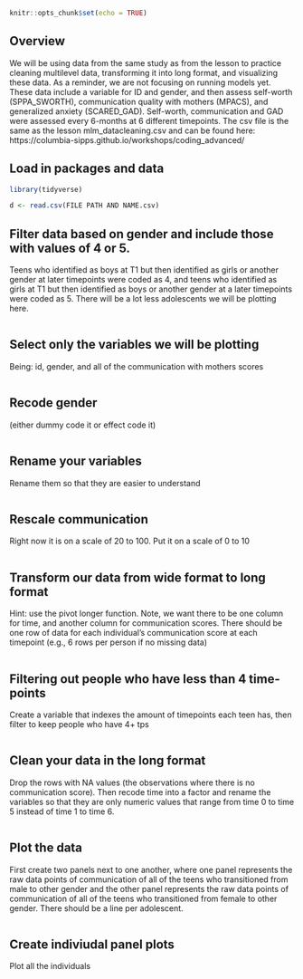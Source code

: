 
```r
knitr::opts_chunk$set(echo = TRUE)
```

## Overview

We will be using data from the same study as from the lesson to practice cleaning multilevel data, transforming it into long format, and visualizing these data. As a reminder, we are not focusing on running models yet. These data include a variable for ID and gender, and then assess self-worth (SPPA_SWORTH), communication quality with mothers (MPACS), and generalized anxiety (SCARED_GAD). Self-worth, communication and GAD were assessed every 6-months at 6 different timepoints. The csv file is the same as the lesson mlm_datacleaning.csv and can be found here: https://columbia-sipps.github.io/workshops/coding_advanced/

## Load in packages and data

```r
library(tidyverse)

d <- read.csv(FILE PATH AND NAME.csv)
```

## Filter data based on gender and include those with values of 4 or 5. 

Teens who identified as boys at T1 but then identified as girls or another gender at later timepoints were coded as 4, and teens who identified as girls at T1 but then identified as boys or another gender at a later timepoints were coded as 5. There will be a lot less adolescents we will be plotting here. 

```r

```

## Select only the variables we will be plotting

Being: id, gender, and all of the communication with mothers scores
```r

```

## Recode gender 

(either dummy code it or effect code it) 
```r

```


## Rename your variables 

Rename them so that they are easier to understand 
```r

```

## Rescale communication

Right now it is on a scale of 20 to 100. Put it on a scale of 0 to 10
```r

```

## Transform our data from wide format to long format

Hint: use the pivot longer function. Note, we want there to be one column for time, and another column for communication scores. There should be one row of data for each individual's communication score at each timepoint (e.g., 6 rows per person if no missing data)
```r

```

## Filtering out people who have less than 4 time-points

Create a variable that indexes the amount of timepoints each teen has, then filter to keep people who have 4+ tps
```r

```


## Clean your data in the long format 

Drop the rows with NA values (the observations where there is no communication score). Then recode time into a factor and rename the variables so that they are only numeric values that range from time 0 to time 5 instead of time 1 to time 6. 
```r

```

## Plot the data 

First create two panels next to one another, where one panel represents the raw data points of communication of all of the teens who transitioned from male to other gender and the other panel represents the raw data points of communication of all of the teens who transitioned from female to other gender. There should be a line per adolescent. 
```r

```

## Create indiviudal panel plots 

Plot all the individuals
```r

```







